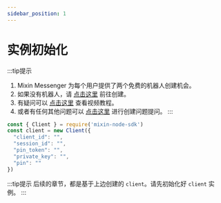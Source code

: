 ```yaml
---
sidebar_position: 1
---
```


# 实例初始化
:::tip提示
1. Mixin Messenger 为每个用户提供了两个免费的机器人创建机会。
2. 如果没有机器人，请 [点击这里](https://developers.mixin.one/dashboard) 前往创建。
3. 有疑问可以 [点击这里](https://developers.mixinbots.com/courses/1e276ee9-18fb-42e3-915a-54b049679084/89329795-c5a2-4aa5-ab32-c52cf6649909) 查看视频教程。
4. 或者有任何其他问题可以 [点击这里](https://developers.mixinbots.com/) 进行创建问题提问。
:::


```js
const { Client } = require('mixin-node-sdk')
const client = new Client({
  "client_id": "",
  "session_id": "",
  "pin_token": "",
  "private_key": "",
  "pin": ""
})
```
:::tip提示
后续的章节，都是基于上边创建的 `client`。请先初始化好 `client` 实例。
:::


